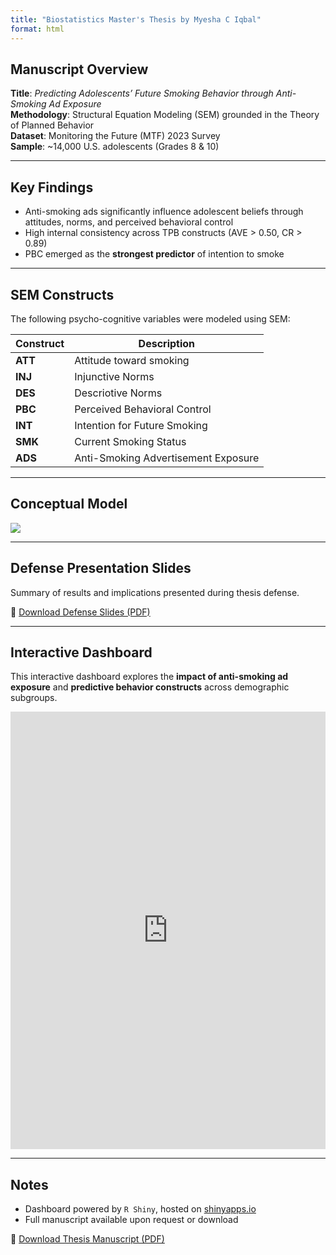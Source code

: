 ```yaml
---
title: "Biostatistics Master's Thesis by Myesha C Iqbal"
format: html
---
```


## Manuscript Overview

**Title**: *Predicting Adolescents’ Future Smoking Behavior through Anti-Smoking Ad Exposure*\
**Methodology**: Structural Equation Modeling (SEM) grounded in the Theory of Planned Behavior\
**Dataset**: Monitoring the Future (MTF) 2023 Survey\
**Sample**: \~14,000 U.S. adolescents (Grades 8 & 10)

------------------------------------------------------------------------

## Key Findings

-   Anti-smoking ads significantly influence adolescent beliefs through attitudes, norms, and perceived behavioral control
-   High internal consistency across TPB constructs (AVE \> 0.50, CR \> 0.89)
-   PBC emerged as the **strongest predictor** of intention to smoke

------------------------------------------------------------------------

## SEM Constructs

The following psycho-cognitive variables were modeled using SEM:

| Construct | Description                         |
|-----------|-------------------------------------|
| **ATT**   | Attitude toward smoking             |
| **INJ**   | Injunctive Norms                    |
| **DES**   | Descriotive Norms                   |
| **PBC**   | Perceived Behavioral Control        |
| **INT**   | Intention for Future Smoking        |
| **SMK**   | Current Smoking Status              |
| **ADS**   | Anti-Smoking Advertisement Exposure |

------------------------------------------------------------------------

## Conceptual Model

![](images/sem_model.gif)

------------------------------------------------------------------------

## Defense Presentation Slides

Summary of results and implications presented during thesis defense.

📄 [Download Defense Slides (PDF)](defense-presentation.pdf)

------------------------------------------------------------------------

## Interactive Dashboard

This interactive dashboard explores the **impact of anti-smoking ad exposure** and **predictive behavior constructs** across demographic subgroups.

<iframe src="https://mye-chow.shinyapps.io/rstudio/" width="100%" height="700px" frameborder="0">

</iframe>

------------------------------------------------------------------------

## Notes

-   Dashboard powered by `R Shiny`, hosted on [shinyapps.io](https://www.shinyapps.io)
-   Full manuscript available upon request or download

📄 [Download Thesis Manuscript (PDF)](manuscript.pdf)
